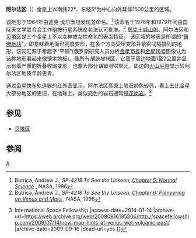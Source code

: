 {{Infobox feature on celestial object
|name        = 阿尔法区
|image       = Alpha Regio 3D.jpg
|image_size  = 200px
|caption     = 该幅金星表面三维立体图显示了阿尔区的一部分区域
|type        = 区
|coordinates = {{coord|22|S|5|E|globe:venus_type:landmark|display=inline,title}}
|diameter    = {{convert|1500|km}}
|globe       = 金星
}}
'''阿尔法区'''（{{lang-en|Alpha Regio}}）金星上以南纬22°、东经5°为中心向外延伸1500公里的区域。 

该地形于1964年由迪克·戈尔茨坦发现並命名。<ref>Butrica, Andrew J., ''SP-4218 To See the Unseen'', [http://history.nasa.gov/SP-4218/ch5.htm ''Chapter 5: Normal Science''] {{Wayback|url=http://history.nasa.gov/SP-4218/ch5.htm |date=20171225232829 }}, NASA, 1996</ref> 该命名于1976年和1979年间由国际天文学联合会工作组按行星系统命名法认可批准。<ref>Butrica, Andrew J., ''SP-4218 To See the Unseen'', [http://history.nasa.gov/SP-4218/ch6.htm ''Chapter 6: Pioneering on Venus and Mars''] {{Wayback|url=http://history.nasa.gov/SP-4218/ch6.htm |date=20171225232828 }}, NASA, 1996</ref> [[馬克士威山脈|馬克士威山脈]]、阿尔法区和[[贝塔区|贝塔区]]是三个金星上不以女神或女性命名的表面特征。
该区域的地表是所谓的“[[镶嵌地块|镶嵌地块]]”，即意味着地面已高度变形，在多个方向受压变形并紧密间隔排列的地形。该词汇源于希腊字“平铺”(俄罗斯研究人员分析[[金星15号|金星15号]]和[[金星16号|金星16号]]图像认为该种地形看起来像镶木地板)。像所有''镶嵌地块''区，它高于周边地面1至2公里并显示有着严重的折叠收缩变形。也像大部分''镶嵌地块''单元，周边的[[火山平原|火山平原]]显示较阿尔法区地质年龄更青。

通过[[金星快车|金星快车]]轨道器的红外图显示，阿尔法区高原上岩石颜色较亮，看上去比金星大部分地区的更旧，在地球上，类似亮色的岩石通常是[[花岗岩|花岗岩]]。</small><ref>{{Cite web |url=http://spacefellowship.com/2009/07/14/new-map-hints-at-venus-wet-volcanic-past/ |title=New map hints at Venus' wet, volcanic past {{!}} International Space Fellowship<!-- Bot generated title --> |access-date=2014-01-14 |archive-url=https://web.archive.org/web/20090916195806/http://spacefellowship.com/2009/07/14/new-map-hints-at-venus-wet-volcanic-past/ |archive-date=2009-09-16 |dead-url=yes }}</ref>

==参见==
* [[贝塔区|贝塔区]]

==参阅==
{{reflist}}

{{Venus}}

[[Category:金星表面特徵|A]]

{{crater-stub}}
{{Venus-stub}}
